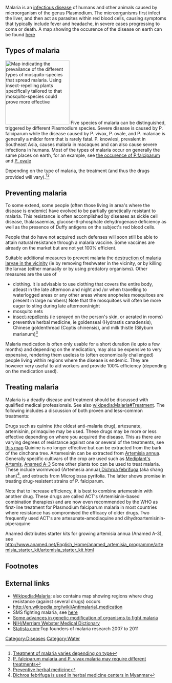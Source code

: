 {{topic header| default.png | Malaria }}

Malaria is an [[infectious disease]] of humans and other animals caused by microorganism of the genus Plasmodium. The microorganisms first infect the liver, and then act as parasites within red blood cells, causing symptoms that typically include fever and headache, in severe cases progressing to coma or death. A map showing the occurence of the disease on earth can be found [http://global.ihi.com/travel+insurance/travel+advice/travel+guide/malaria.aspx here]

==Types of malaria==
[[File:Anopheles-range-map.png |thumb|right|200px|Map indicating the prevailance of the different types of mosquito-species that spread malaria. Using insect-repelling plants specifically tailored to that mosquito-species could prove more effective]]
Five species of malaria can be distinguished, triggered by different Plasmodium species. Severe disease is caused by P. falciparum while the disease caused by P. vivax, P. ovale, and P. malariae is generally a milder form that is rarely fatal. P. knowlesi, prevalent in Southeast Asia, causes malaria in macaques and can also cause severe infections in humans. Most of the types of malaria occur on generally the same places on earth, for an example, see [http://www.map.ox.ac.uk/browse-resources/endemicity/Pf_mean/world/ the occurence of P.falciparum] and [http://www.scidev.net/en/news/map-reveals-global-threat-from-the-other-malaria-.html P. ovale]

Depending on the type of malaria, the treatment (and thus the drugs provided will vary).<ref>[http://www.malariasite.com/malaria/Treatment3.htm Treatment of malaria varies depending on type]</ref><ref>[http://cid.oxfordjournals.org/content/44/8/1075.full P. falciparum malaria and P. vivax malaria may require different treatments]</ref>

==Preventing malaria==
To some extend, some people (often those living in area's where the disease is endemic) have evolved to be partially genetically resistant to malaria. This resistance is often accomplished by diseases as sickle cell disease, thalassaemias, glucose-6-phosphate dehydrogenase deficiency as well as the presence of Duffy antigens on the subject's red blood cells.

People that do have not acquired such defenses will soon still be able to attain natural resistance through a malaria vaccine. Some vaccines are already on the market but are not yet 100% efficient.

Suitable additional measures to prevent malaria the [[Mosquito control|destruction of malaria larvae in the vicinity]] (ie by removing freshwater in the vicinity, or by killing the larvae (either manually or by using predatory organisms). Other measures are the use of
* clothing. It is advisable to use clothing that covers the entire body, atleast in the late afternoon and night and /or when travelling to waterlogged areas or any other areas where anopheles mosquitoes are present in large numbers) Note that the mosquitoes will often be more eager to sting during late afternoon/night
* mosquito nets
* [[Disease-repelling plants|insect-repellents]] (ie sprayed on the person's skin, or aerated in rooms)
* preventive herbal medicine, ie goldenseal (Hydrastis canadensis), Chinese goldenthread (Coptis chinensis), and milk thistle (Silybum marianum)<ref>[http://www.altmd.com/Articles/Malaria--Encyclopedia-of-Alternative-Medicine Preventive herbal medicine]</ref>

Malaria medication is often only usable for a short duration (ie upto a few months) and depending on the medication, may also be expensive to very expensive, rendering them useless to (often economically challenged) people living within regions where the disease is endemic. They are however very useful to aid workers and provide 100% efficiency (depending on the medication used).  

==Treating malaria==
{{references|test}}

Malaria is a deadly disease and treatment should be discussed with qualified medical professionals. See also [[wikipedia:Malaria#Treatment]]. The following includes a discussion of both proven and less-common treatments:

Drugs such as quinine (the oldest anti-malaria drug), artesunate, artemisinin, primaquine may be used. These drugs may be more or less effective depending on where you acquired the disease. This as there are varying degrees of resistance against one or several of the treatments, see [http://www.cmaj.ca/content/164/5/654/F1.full this map] Quinine is no longer effective but can be extracted from the bark of the cinchona tree. Artemesinin can be extracted from [[Artemisia annua]]. Generally specific cultivars of the crop are used such as [http://www.york.ac.uk/news-and-events/news/2006/gates-grant/ Mediplant's Artemis], [http://www.pageant.org.uk/artemisia01.htm Anamed A-3] Some other plants too can be used to treat malaria. These include wormwood (Artemesia annua),[[Dichroa febrifuga]] (aka shang shan)<ref>[http://sstmyanmar.com/tourism/Interest/Myanmar_herbs.html Dichroa febrifuga is used in herbal medicine centers in Myanmar]</ref>, and extracts from Microglossa pyrifolia. The latter shows promise in treating drug-resistent strains of P. falciparum.

Note that to increase efficiency, it is best to combine artemesinin with another drug. These drugs are called ACT's (Artemisinin-based combination therapies) and are now even recommended by the WHO as first-line treatment for Plasmodium falciparum malaria in most countries where resistance has compromised the efficacy of older drugs. Two frequently used ACT's are artesunate-amodiaquine and dihydroartemisinin-piperaquine

Anamed distributes starter kits for growing artemisia annua (Anamed A-3), see http://www.anamed.net/English_Home/anamed_artemisia_programme/artemisia_starter_kit/artemisia_starter_kit.html

== Footnotes ==
{{reflist}}

== External links ==
* [[Wikipedia:Malaria]]: also contains map showing regions where drug resistance (against several drugs) occurs
* http://en.wikipedia.org/wiki/Antimalarial_medication
* SMS fighting malaria, see [http://www.wired.com/epicenter/2010/04/sms-fights-malaria-scourge-in-africa/ here]
* [http://vaccinenewsdaily.com/vaccine_development/318424-drug-candidate-prevents-growth-of-malaria-parasite/ Some advances in genetic modification of organisms to fight malaria]
* [http://www2.merriam-webster.com/cgi-bin/mwmednlm?book=Medical&va=malaria NIH/Merriam Webster Medical Dictionary]
* [http://www.statista.com/statistics/267178/percentage-of-top-funders-for-malaria-research-and-development Statista.com]:Top founders of malaria research 2007 to 2011

[[Category:Malaria| ]]
[[Category:Diseases]]
[[Category:Water]]